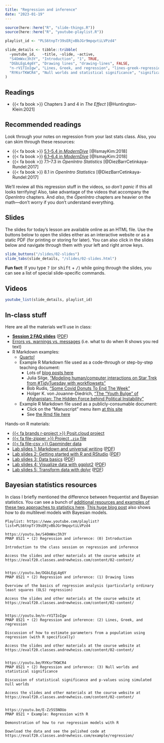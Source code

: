```yaml
---
title: "Regression and inference"
date: "2023-01-19"
---
```


```r
source(here::here("R", "slide-things.R"))
source(here::here("R", "youtube-playlist.R"))

playlist_id <- "PLS6tnpTr39sERjvBbJGr9mpqvtiLVPzd4"

slide_details <- tibble::tribble(
  ~youtube_id,   ~title, ~slide, ~active,
  "S4OmWxc3h3Y", "Introduction", "1", TRUE,
  "DGbLEgL4g6Y", "Drawing lines", "drawing-lines", FALSE,
  "n-rV1TIoIgw", "Lines, Greek, and regression", "lines-greek-regression", FALSE,
  "RYKsrTKWCR4", "Null worlds and statistical significance", "significance", FALSE
)
```

## Readings

- {{< fa book >}} Chapters 3 and 4 in *The Effect* [@Huntington-Klein:2021]


## Recommended readings

Look through your notes on regression from your last stats class. Also, you can skim through these resources:

- {{< fa book >}} [5.1–5.4 in *ModernDive*](https://moderndive.com/5-regression.html) [@IsmayKim:2018]
- {{< fa book >}} [6.1–6.4 in *ModernDive*](https://moderndive.com/6-multiple-regression.html) [@IsmayKim:2018]
- {{< fa book >}} 7.1–7.3 in *OpenIntro Statistics* [@DiezBarrCetinkaya-Rundel:2017]
- {{< fa book >}} 8.1 in *OpenIntro Statistics* [@DiezBarrCetinkaya-Rundel:2017]

We'll review all this regression stuff in the videos, so *don't panic* if this all looks terrifying! Also, take advantage of the videos that accompany the *OpenIntro* chapters. And *also*, the *OpenIntro* chapters are heavier on the math—don't worry if you don't understand everything.



## Slides

The slides for today's lesson are available online as an HTML file. Use the buttons below to open the slides either as an interactive website or as a static PDF (for printing or storing for later). You can also click in the slides below and navigate through them with your left and right arrow keys.

```r
slide_buttons("/slides/02-slides")
slide_tabs(slide_details, "/slides/02-slides.html")
```

:::{.callout-tip}
**Fun fact**: If you type <kbd>?</kbd> (or <kbd>shift</kbd> + <kbd>/</kbd>) while going through the slides, you can see a list of special slide-specific commands.
:::


## Videos

```r
youtube_list(slide_details, playlist_id)
```

## In-class stuff

Here are all the materials we'll use in class:

- [**Session 2 FAQ slides**](/slides/02-class.html) ([PDF](/slides/02-class.pdf))
- [Errors vs. warnings vs. messages](https://moderndive.com/1-getting-started.html#messages) (i.e. what to do when R shows you red text)
- R Markdown examples:
    - [Quarto!](https://quarto.org/)
    - Example R Markdown file used as a code-through or step-by-step teaching document:
        - Lots of [blog posts here](https://www.andrewheiss.com/blog/)
        - Julia Silge, ["Modeling human/computer interactions on Star Trek from #TidyTuesday with workflowsets"](https://juliasilge.com/blog/star-trek/)
        - Bob Rudis, ["Some Covid Donuts To End The Week"](https://rud.is/b/2021/08/13/some-covid-donuts-to-end-the-week/)
        - Holger K. von Jouanne-Diedrich, ["The “Youth Bulge” of Afghanistan: The Hidden Force behind Political Instability"](https://blog.ephorie.de/the-youth-bulge-of-afghanistan-the-hidden-force-behind-political-instability)
    - Example R Markdown file used as a publicly-consumable document: 
        - Click on the "Manuscript" menu item [at this site](https://stats.andrewheiss.com/cautioning-canary/)
        - See [the Rmd file here](https://github.com/andrewheiss/cautioning-canary/blob/master/manuscript/manuscript.Rmd)

Hands-on R materials:

- [{{< fa brands r-project >}} Posit.cloud project](https://posit.cloud/spaces/323551/content/5254772)
- [{{< fa file-zipper >}} Project `.zip` file](/projects/01-class.zip)
- [{{< fa file-csv >}} Gapminder data](/files/data/package_data/gapminder.csv)
- [Lab slides 1: Markdown and universal writing](/slides/01-class_01_markdown-writing.html) ([PDF](/slides/01-class_01_markdown-writing.pdf))
- [Lab slides 2: Getting started with R and RStudio](/slides/01-class_02-getting-started.html) ([PDF](/slides/01-class_02-getting-started.pdf))
- [Lab slides 3: Data basics](/slides/01-class_03_data-basics.html) ([PDF](/slides/01-class_03_data-basics.pdf))
- [Lab slides 4: Visualize data with ggplot2](/slides/01-class_04_visualize-data.html) ([PDF](/slides/01-class_04_visualize-data.pdf))
- [Lab slides 5: Transform data with dplyr](/slides/01-class_05_transform-data.html) ([PDF](/slides/01-class_05_transform-data.pdf))


## Bayesian statistics resources

In class I briefly mentioned the difference between frequentist and Bayesian statistics. You can see a bunch of [additional resources and examples of these two approaches to statistics here](/resource/bayes.qmd). [This huge blog post](https://www.andrewheiss.com/blog/2021/12/01/multilevel-models-panel-data-guide/) also shows how to do multilevel models with Bayesian models.


```verbatim
Playlist: https://www.youtube.com/playlist?list=PLS6tnpTr39sERjvBbJGr9mpqvtiLVPzd4

https://youtu.be/S4OmWxc3h3Y
PMAP 8521 • (2) Regression and inference: (0) Introduction

Introduction to the class session on regression and inference

Access the slides and other materials at the course website at https://evalf20.classes.andrewheiss.com/content/02-content/


https://youtu.be/DGbLEgL4g6Y
PMAP 8521 • (2) Regression and inference: (1) Drawing lines

Overview of the basics of regression analysis (particularly ordinary least squares (OLS) regression)

Access the slides and other materials at the course website at https://evalf20.classes.andrewheiss.com/content/02-content/

  
https://youtu.be/n-rV1TIoIgw
PMAP 8521 • (2) Regression and inference: (2) Lines, Greek, and regression

Discussion of how to estimate parameters from a population using regression (with R specifically)

Access the slides and other materials at the course website at https://evalf20.classes.andrewheiss.com/content/02-content/


https://youtu.be/RYKsrTKWCR4
PMAP 8521 • (2) Regression and inference: (3) Null worlds and statistical significance

Discussion of statistical significance and p-values using simulated null worlds

Access the slides and other materials at the course website at https://evalf20.classes.andrewheiss.com/content/02-content/


https://youtu.be/E-Zz5S5NOUo
PMAP 8521 • Example: Regression with R

Demonstration of how to run regression models with R

Download the data and see the polished code at https://evalf20.classes.andrewheiss.com/example/regression/
```
